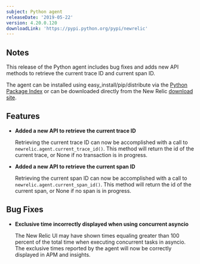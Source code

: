 ```yaml
---
subject: Python agent
releaseDate: '2019-05-22'
version: 4.20.0.120
downloadLink: 'https://pypi.python.org/pypi/newrelic'
---
```


## Notes

This release of the Python agent includes bug fixes and adds new API methods to retrieve the current trace ID and current span ID.

The agent can be installed using easy_install/pip/distribute via the [Python Package Index](https://pypi.python.org/pypi/newrelic) or can be downloaded directly from the New Relic [download site](http://download.newrelic.com/python_agent/release).

## Features

* **Added a new API to retrieve the current trace ID**

  Retrieving the current trace ID can now be accomplished with a call to `newrelic.agent.current_trace_id()`. This method will return the id of the current trace, or None if no transaction is in progress.
* **Added a new API to retrieve the current span ID**

  Retrieving the current span ID can now be accomplished with a call to `newrelic.agent.current_span_id()`. This method will return the id of the current span, or None if no span is in progress.

## Bug Fixes

* **Exclusive time incorrectly displayed when using concurrent asyncio**

  The New Relic UI may have shown times equaling greater than 100 percent of the total time when executing concurrent tasks in asyncio. The exclusive times reported by the agent will now be correctly displayed in APM and insights.
